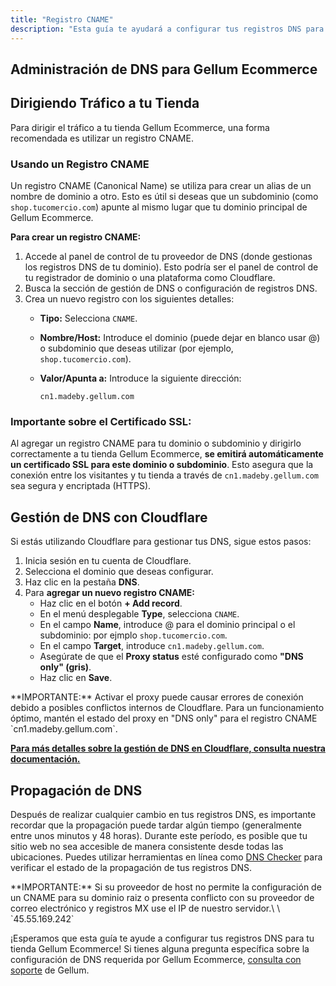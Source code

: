 ```yaml
---
title: "Registro CNAME"
description: "Esta guía te ayudará a configurar tus registros DNS para que tu dominio o subdominio apunte correctamente a tu tienda Gellum Ecommerce."
---
```


## Administración de DNS para Gellum Ecommerce

## Dirigiendo Tráfico a tu Tienda

Para dirigir el tráfico a tu tienda Gellum Ecommerce, una forma recomendada es utilizar un registro CNAME.

### Usando un Registro CNAME

Un registro CNAME (Canonical Name) se utiliza para crear un alias de un nombre de dominio a otro. Esto es útil si deseas que un subdominio (como `shop.tucomercio.com`) apunte al mismo lugar que tu dominio principal de Gellum Ecommerce.

**Para crear un registro CNAME:**

1. Accede al panel de control de tu proveedor de DNS (donde gestionas los registros DNS de tu dominio). Esto podría ser el panel de control de tu registrador de dominio o una plataforma como Cloudflare.
2. Busca la sección de gestión de DNS o configuración de registros DNS.
3. Crea un nuevo registro con los siguientes detalles:
   - **Tipo:** Selecciona `CNAME`.
   - **Nombre/Host:** Introduce el dominio (puede dejar en blanco usar @) o subdominio que deseas utilizar (por ejemplo, `shop.tucomercio.com`).
   - **Valor/Apunta a:** Introduce la siguiente dirección:

     ```
     cn1.madeby.gellum.com
     ```

### Importante sobre el Certificado SSL:

Al agregar un registro CNAME para tu dominio o subdominio y dirigirlo correctamente a tu tienda Gellum Ecommerce, **se emitirá automáticamente un certificado SSL para este dominio o subdominio**. Esto asegura que la conexión entre los visitantes y tu tienda a través de `cn1.madeby.gellum.com` sea segura y encriptada (HTTPS).

## Gestión de DNS con Cloudflare

Si estás utilizando Cloudflare para gestionar tus DNS, sigue estos pasos:

1. Inicia sesión en tu cuenta de Cloudflare.
2. Selecciona el dominio que deseas configurar.
3. Haz clic en la pestaña **DNS**.
4. Para **agregar un nuevo registro CNAME:**
   - Haz clic en el botón **\+ Add record**.
   - En el menú desplegable **Type**, selecciona `CNAME`.
   - En el campo **Name**, introduce @ para el dominio principal o el subdominio: por ejmplo `shop.tucomercio.com`.
   - En el campo **Target**, introduce `cn1.madeby.gellum.com`.
   - Asegúrate de que el **Proxy status** esté configurado como **"DNS only" (gris)**.
   - Haz clic en **Save**.

<Warning>
  **IMPORTANTE:** Activar el proxy puede causar errores de conexión debido a posibles conflictos internos de Cloudflare. Para un funcionamiento óptimo, mantén el estado del proxy en "DNS only" para el registro CNAME `cn1.madeby.gellum.com`.
</Warning>

[******Para más detalles sobre la gestión de DNS en Cloudflare, consulta nuestra documentación.******](/dominios/cloudflare-dns-host)

## Propagación de DNS

Después de realizar cualquier cambio en tus registros DNS, es importante recordar que la propagación puede tardar algún tiempo (generalmente entre unos minutos y 48 horas). Durante este período, es posible que tu sitio web no sea accesible de manera consistente desde todas las ubicaciones. Puedes utilizar herramientas en línea como [DNS Checker](https://dnschecker.org/) para verificar el estado de la propagación de tus registros DNS.

<Warning>
  **IMPORTANTE:** Si su proveedor de host no permite la configuración de un CNAME para su dominio raiz o presenta conflicto con su proveedor de correo electrónico y registros MX use el IP de nuestro servidor.\
  \
   `45.55.169.242`
</Warning>

¡Esperamos que esta guía te ayude a configurar tus registros DNS para tu tienda Gellum Ecommerce\! Si tienes alguna pregunta específica sobre la configuración de DNS requerida por Gellum Ecommerce, [consulta con soporte](https://gellum.com/contacto) de Gellum.